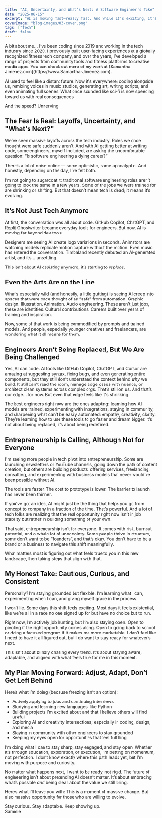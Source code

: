 ```yaml
---
title: "AI, Uncertainty, and What’s Next: A Software Engineer’s Take"
date: "2025-06-15"
excerpt: "AI is moving fast—really fast. And while it’s exciting, it’s also a little scary. Here’s how I’m navigating this shift as a software engineer, and why adapting isn’t optional."
coverImage: "blog-images/03-cover.png"
tags: ["Tech"]
draft: false
---
```

<Quote>
A bit about me... I’ve been coding since 2019 and working in the tech industry since 2020. I previously built user-facing experiences at a globally recognized fitness tech company, and over the years, I’ve developed a range of projects from community tools and fitness platforms to creative media apps. You can check out more of my work at [Samantha-Jimenez.com](https://www.Samantha-Jimenez.com).
</Quote>

AI used to feel like a distant future. Now it's everywhere; coding alongside us, remixing voices in music studios, generating art, writing scripts, and even animating full scenes. What once sounded like sci-fi is now speeding toward us with real consequences.

And the speed? Unnerving.

## The Fear Is Real: Layoffs, Uncertainty, and "What's Next?"

We’ve seen massive layoffs across the tech industry. Roles we once thought were safe suddenly aren’t. And with AI getting better at writing code, some engineers, myself included, are asking the uncomfortable question: <span className="italic font-medium">“Is software engineering a dying career?”</span>

There’s a lot of noise online — some optimistic, some apocalyptic. And honestly, depending on the day, I’ve felt both.

I’m not going to sugarcoat it: traditional software engineering roles aren’t going to look the same in a few years. Some of the jobs we were trained for are shrinking or shifting. But that doesn’t mean tech is dead; it means it's evolving.

## It’s Not Just Tech Anymore

At first, the conversation was all about code. GitHub Copilot, ChatGPT, and Replit Ghostwriter became everyday tools for engineers. But now, AI is moving far beyond dev tools.

Designers are seeing AI create logo variations in seconds. Animators are watching models replicate motion capture without the motion. Even music has entered the conversation. Timbaland recently debuted an AI-generated artist, and it’s… unsettling.

This isn’t about AI _assisting_ anymore, it’s starting to _replace_.

## Even the Arts Are on the Line

What’s especially wild (and honestly, a little gutting) is seeing AI creep into spaces that were once thought of as “safe” from automation. Graphic design. Illustration. Animation. Audio engineering. These aren’t just jobs, these are identities. Cultural contributions. Careers built over years of training and inspiration.

Now, some of that work is being commodified by prompts and trained models. And people, especially younger creatives and freelancers, are wondering what it all means for them.

## Engineers Aren’t Being Replaced, But We Are Being Challenged

Yes, AI can code. AI tools like GitHub Copilot, ChatGPT, and Cursor are amazing at suggesting syntax, fixing bugs, and even generating entire components, but they still don’t understand the context behind _why_ we build. It still can’t read the room, manage edge cases with nuance, or architect clean systems across complex orgs. That’s still on us. And that’s our edge... for now. But even that edge feels like it's shrinking.

The best engineers right now are the ones adapting: learning how AI models are trained, experimenting with integrations, staying in community, and sharpening what can’t be easily automated: empathy, creativity, clarity. They’re learning how to use these tools to go faster and dream bigger. It’s not about being replaced, it’s about being <span className="font-medium">redefined</span>.

## Entrepreneurship Is Calling, Although Not for Everyone

I'm seeing more people in tech pivot into entrepreneurship. Some are launching newsletters or YouTube channels, going down the path of content creation, but others are building products, offering services, freelancing, consulting, and experimenting with business models that never would’ve been possible without AI.

The tools are faster. The cost to prototype is lower. The barrier to launch has never been thinner.

If you’ve got an idea, AI might just be the thing that helps you go from concept to company in a fraction of the time. That’s powerful. And a lot of tech folks are realizing that the real opportunity right now isn’t in job stability but rather in building something of your own.

That said, entrepreneurship isn’t for everyone. It comes with risk, burnout potential, and a whole lot of uncertainty. Some people thrive in structure, some don’t want to be “founders”, and that’s okay. You don’t have to be a brand or a business to navigate this shift meaningfully.

What matters most is figuring out what feels true to _you_ in this new landscape, then taking steps that align with that.

## My Honest Take: Cautious, Curious, and Consistent

Personally? I’m staying grounded but flexible. I’m learning what I can, experimenting when I can, and giving myself grace in the process.

I won’t lie. Some days this shift feels exciting. Most days it feels existential, like we’re all in a race no one signed up for but have no choice but to run.

Right now, I’m actively job hunting, but I’m also staying open. Open to pivoting if the right opportunity comes along. Open to going back to school or doing a focused program if it makes me more marketable. I don’t feel like I need to have it all figured out, but I do want to stay ready for whatever’s next.

This isn’t about blindly chasing every trend. It’s about staying aware, adaptable, and aligned with what feels true for me in this moment.

## My Plan Moving Forward: Adjust, Adapt, Don’t Get Left Behind

Here’s what I’m doing (because freezing isn’t an option):

- Actively applying to jobs and continuing interviews
- Studying and learning new languages, like Python
- Building projects I’m excited about and that I believe others will find useful
- Exploring AI and creativity intersections; especially in coding, design, and media
- Staying in community with other engineers to stay grounded
- Keeping my eyes open for opportunities that feel fulfilling

I’m doing what I can to stay sharp, stay engaged, and stay open. Whether it’s through education, exploration, or execution, I’m betting on momentum, not perfection. I don’t know exactly where this path leads yet, but I’m moving with purpose and curiosity.

No matter what happens next, I want to be ready, not rigid. The future of engineering isn’t about pretending AI doesn’t matter. It’s about embracing what’s possible _and_ being clear about the value we still bring.

Here’s what I’ll leave you with:
<span className="font-medium italic"> This is a moment of massive change. But also massive opportunity for those who are willing to evolve.</span>

Stay curious. Stay adaptable. Keep showing up.  
<Signature>
  Sammie
</Signature>
